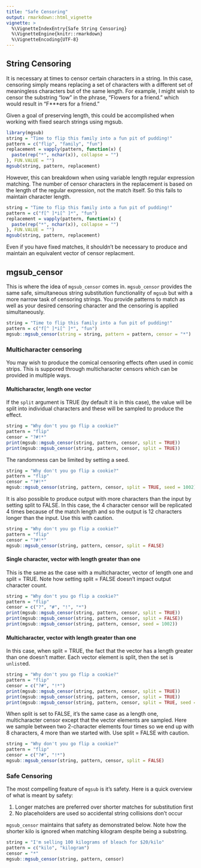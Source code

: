 ```yaml
---
title: "Safe Censoring"
output: rmarkdown::html_vignette
vignette: >
  %\VignetteIndexEntry{Safe String Censoring}
  %\VignetteEngine{knitr::rmarkdown}
  %\VignetteEncoding{UTF-8}
---
```


## String Censoring

It is necessary at times to censor certain characters in a string. In this case, censoring simply means replacing a set of characters with a different set of meaningless characters but of the same length. For example, I might wish to censor the substring "low" in the phrase, "Flowers for a friend." which would result in "F***ers for a friend."

Given a goal of preserving length, this could be accomplished when working with fixed search strings using mgsub.

```r
library(mgsub)
string = "Time to flip this family into a fun pit of pudding!"
pattern = c("flip", "family", "fun")
replacement = vapply(pattern, function(x) {
  paste(rep("*", nchar(x)), collapse = "")
}, FUN.VALUE = "")
mgsub(string, pattern, replacement)
```

However, this can breakdown when using variable length regular expression matching. The number of censor characters in the replacement is based on the length of the regular expression, not the match itself. So this fails to maintain character length.

```r
string = "Time to flip this family into a fun pit of pudding!"
pattern = c("f[^ ]*i[^ ]*", "fun")
replacement = vapply(pattern, function(x) {
  paste(rep("*", nchar(x)), collapse = "")
}, FUN.VALUE = "")
mgsub(string, pattern, replacement)
```

Even if you have fixed matches, it shouldn't be necessary to produce and maintain an equivalent vector of censor replacment.

## mgsub_censor

This is where the idea of `mgsub_censor` comes in.  `mgsub_censor` provides the same safe, simultaneous string substitution functionality of `mgsub` but with a more narrow task of censoring strings. You provide patterns to match as well as your desired censoring character and the censoring is applied simultaneously.

```r
string = "Time to flip this family into a fun pit of pudding!"
pattern = c("f[^ ]*i[^ ]*", "fun")
mgsub::mgsub_censor(string = string, pattern = pattern, censor = "*")
```

### Multicharacter censoring

You may wish to produce the comical censoring effects often used in comic strips. This is suppored through multicharacter censors which can be provided in multiple ways.

#### Multicharacter, length one vector

If the `split` argument is TRUE (by default it is in this case), the value will be split into individual characters and these will be sampled to produce the effect.

```r
string = "Why don't you go flip a cookie?"
pattern = "flip"
censor = "?#!*"
print(mgsub::mgsub_censor(string, pattern, censor, split = TRUE))
print(mgsub::mgsub_censor(string, pattern, censor, split = TRUE))
```

The randomness can be limited by setting a seed.

```r
string = "Why don't you go flip a cookie?"
pattern = "flip"
censor = "?#!*"
mgsub::mgsub_censor(string, pattern, censor, split = TRUE, seed = 1002)
```

It is also possible to produce output with more characters than the input by setting split to FALSE. In this case, the 4 character censor will be replicated 4 times because of the match length and so the output is 12 characters longer than the input. Use this with caution.

```r
string = "Why don't you go flip a cookie?"
pattern = "flip"
censor = "?#!*"
mgsub::mgsub_censor(string, pattern, censor, split = FALSE)
```

#### Single character, vector with length greater than one

This is the same as the case with a multicharacter, vector of length one and split = TRUE. Note how setting split = FALSE doesn't impact output character count.

```r
string = "Why don't you go flip a cookie?"
pattern = "flip"
censor = c("?", "#", "!", "*")
print(mgsub::mgsub_censor(string, pattern, censor, split = TRUE))
print(mgsub::mgsub_censor(string, pattern, censor, split = FALSE))
print(mgsub::mgsub_censor(string, pattern, censor, seed = 1002))
```

#### Multicharacter, vector with length greater than one

In this case, when split = TRUE, the fact that the vector has a length greater than one doesn't matter. Each vector element is split, then the set is `unlist`ed.

```r
string = "Why don't you go flip a cookie?"
pattern = "flip"
censor = c("?#", "!*")
print(mgsub::mgsub_censor(string, pattern, censor, split = TRUE))
print(mgsub::mgsub_censor(string, pattern, censor, split = TRUE))
print(mgsub::mgsub_censor(string, pattern, censor, split = TRUE, seed = 1002))
```

When split is set to FALSE, it's the same case as a length one, multicharacter censor except that the vector elements are sampled.  Here we sample between two 2-character elements four times so we end up with 8 characters, 4 more than we started with. Use split = FALSE with caution.

```r
string = "Why don't you go flip a cookie?"
pattern = "flip"
censor = c("?#", "!*")
mgsub::mgsub_censor(string, pattern, censor, split = FALSE)
```

### Safe Censoring

The most compelling feature of `mgsub` is it's safety. Here is a quick overview of what is meant by safety:

1. Longer matches are preferred over shorter matches for substitution first
2. No placeholders are used so accidental string collisions don't occur

`mgsub_censor` maintains that safety as demonstrated below. Note how the shorter kilo is ignored when matching kilogram despite being a substring.

```r
string = "I'm selling 100 kilograms of bleach for $20/kilo"
pattern = c("kilo", "kilogram")
censor = "*"
mgsub::mgsub_censor(string, pattern, censor)
```
